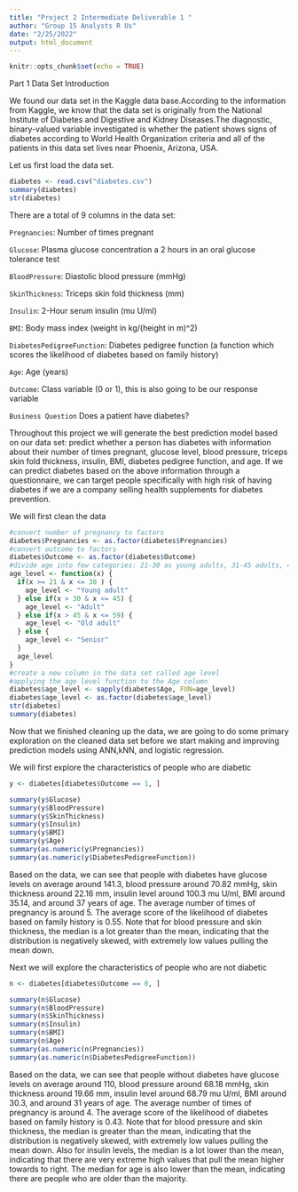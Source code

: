 ```yaml
---
title: "Project 2 Intermediate Deliverable 1 "
author: "Group 15 Analysts R Us"
date: "2/25/2022"
output: html_document
---
```


```r
knitr::opts_chunk$set(echo = TRUE)
```

Part 1 Data Set Introduction

We found our data set in the Kaggle data base.According to the information from Kaggle, we know that the data set is originally from the National Institute of Diabetes and Digestive and Kidney Diseases.The diagnostic, binary-valued variable investigated is whether the patient shows signs of diabetes according to World Health Organization criteria and all of the patients in this data set lives near Phoenix, Arizona, USA. 

Let us first load the data set. 
```r
diabetes <- read.csv("diabetes.csv")
summary(diabetes)
str(diabetes)
```
There are a total of 9 columns in the data set:

`Pregnancies`: Number of times pregnant

`Glucose`: Plasma glucose concentration a 2 hours in an oral glucose tolerance test

`BloodPressure`: Diastolic blood pressure (mmHg)

`SkinThickness`: Triceps skin fold thickness (mm)

`Insulin`: 2-Hour serum insulin (mu U/ml)

`BMI`: Body mass index (weight in kg/(height in m)^2)

`DiabetesPedigreeFunction`: Diabetes pedigree function (a function which scores the likelihood of diabetes based on family history)

`Age`: Age (years)

`Outcome`: Class variable (0 or 1), this is also going to be our response variable

`Business Question` Does a patient have diabetes? 

Throughout this project we will generate the best prediction model based on our data set: predict whether a person has diabetes with information about their number of times pregnant, glucose level, blood pressure, triceps skin fold thickness, insulin, BMI, diabetes pedigree function, and age. If we can predict diabetes based on the above information through a questionnaire, we can target people specifically with high risk of having diabetes if we are a company selling health supplements for diabetes prevention. 

We will first clean the data 
```r
#convert number of pregnancy to factors
diabetes$Pregnancies <- as.factor(diabetes$Pregnancies)
#convert outcome to factors 
diabetes$Outcome <- as.factor(diabetes$Outcome)
#divide age into few categories: 21-30 as young adults, 31-45 adults, 46-59 old adults,60+ senior
age_level <- function(x) {
  if(x >= 21 & x <= 30 ) {
    age_level <- "Young adult"
  } else if(x > 30 & x <= 45) {
    age_level <- "Adult"
  } else if(x > 45 & x <= 59) {
    age_level <- "Old adult"
  } else {
    age_level <- "Senior"
  }
  age_level
}
#create a new column in the data set called age level 
#applying the age level function to the Age column
diabetes$age_level <- sapply(diabetes$Age, FUN=age_level) 
diabetes$age_level <- as.factor(diabetes$age_level)
str(diabetes)
summary(diabetes)
```
Now that we finished cleaning up the data, we are going to do some primary exploration on the cleaned data set before we start making and improving prediction models using ANN,kNN, and logistic regression. 

We will first explore the characteristics of people who are diabetic
```r
y <- diabetes[diabetes$Outcome == 1, ]

summary(y$Glucose)
summary(y$BloodPressure)
summary(y$SkinThickness)
summary(y$Insulin)
summary(y$BMI)
summary(y$Age)
summary(as.numeric(y$Pregnancies))
summary(as.numeric(y$DiabetesPedigreeFunction))
```
Based on the data, we can see that people with diabetes have glucose levels on average around 141.3, blood pressure around 70.82 mmHg, skin thickness around 22.16 mm, insulin level around 100.3 mu U/ml, BMI around 35.14, and around 37 years of age. The average number of times of pregnancy is around 5. The average score of the likelihood of diabetes based on family history is 0.55. Note that for blood pressure and skin thickness, the median is a lot greater than the mean, indicating that the distribution is negatively skewed, with extremely low values pulling the mean down. 

Next we will explore the characteristics of people who are not diabetic
```r

n <- diabetes[diabetes$Outcome == 0, ]

summary(n$Glucose)
summary(n$BloodPressure)
summary(n$SkinThickness)
summary(n$Insulin)
summary(n$BMI)
summary(n$Age)
summary(as.numeric(n$Pregnancies))
summary(as.numeric(n$DiabetesPedigreeFunction))
```
Based on the data, we can see that people without diabetes have glucose levels on average around 110, blood pressure around 68.18 mmHg, skin thickness around 19.66 mm, insulin level around 68.79 mu U/ml, BMI around 30.3, and around 31 years of age. The average number of times of pregnancy is around 4. The average score of the likelihood of diabetes based on family history is 0.43. Note that for blood pressure and skin thickness, the median is greater than the mean, indicating that the distribution is negatively skewed, with extremely low values pulling the mean down. Also for insulin levels, the median is a lot lower than the mean, indicating that there are very extreme high values that pull the mean higher towards to right. The median for age is also lower than the mean, indicating there are people who are older than the majority. 